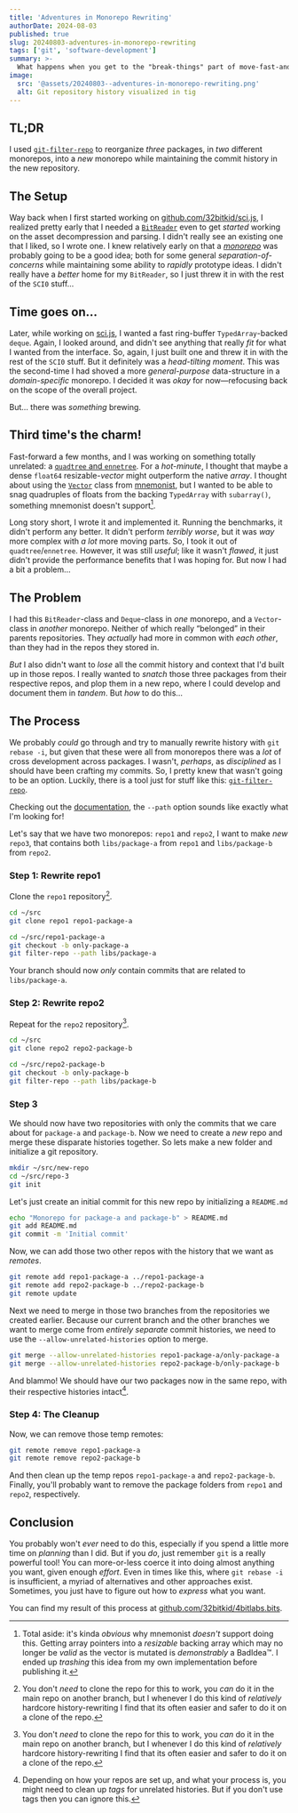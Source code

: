 ```yaml
---
title: 'Adventures in Monorepo Rewriting'
authorDate: 2024-08-03
published: true
slug: 20240803-adventures-in-monorepo-rewriting
tags: ['git', 'software-development']
summary: >-
  What happens when you get to the "break-things" part of move-fast-and-break-things when dealing with monorepos.
image:
  src: '@assets/20240803--adventures-in-monorepo-rewriting.png'
  alt: Git repository history visualized in tig
---
```


## TL;DR

I used [`git-filter-repo`](https://github.com/newren/git-filter-repo) to reorganize _three_ packages, in _two_ different monorepos, into a _new_ monorepo while maintaining the commit history in the new repository.

## The Setup

Way back when I first started working on [github.com/32bitkid/sci.js](https://github.com/32bitkid/sci.js), I realized pretty early that I needed a [`BitReader`](https://www.npmjs.com/package/@4bitlabs/readers) even to get _started_ working on the asset decompression and parsing. I didn't really see an existing one that I liked, so I wrote one. I knew relatively early on that a [_monorepo_](https://monorepo.tools/) was probably going to be a good idea; both for some general _separation-of-concerns_ while maintaining some ability to _rapidly_ prototype ideas. I didn't really have a _better_ home for my `BitReader`, so I just threw it in with the rest of the `SCI0` stuff&hellip;

## Time goes on&hellip;

Later, while working on [sci.js](https://github.com/32bitkid/sci.js), I wanted a fast ring-buffer `TypedArray`-backed `deque`. Again, I looked around, and didn't see anything that really _fit_ for what I wanted from the interface. So, again, I just built one and threw it in with the rest of the `SCI0` stuff. But it definitely was a _head-tilting moment_. This was the second-time I had shoved a more _general-purpose_ data-structure in a _domain-specific_ monorepo. I decided it was _okay_ for now&mdash;refocusing back on the scope of the overall project.

But&hellip; there was _something_ brewing.

## Third time's the charm!

Fast-forward a few months, and I was working on something totally unrelated: a [`quadtree` and `ennetree`](https://github.com/32bitkid/4bitlabs.spatial). For a _hot-minute_, I thought that maybe a dense `float64` resizable-_vector_ might outperform the native _array_. I thought about using the [`Vector`](https://yomguithereal.github.io/mnemonist/vector) class from [mnemonist](https://yomguithereal.github.io/mnemonist/), but I wanted to be able to snag quadruples of floats from the backing `TypedArray` with `subarray()`, something mnemonist doesn't support[^subarray].

Long story short, I wrote it and implemented it. Running the benchmarks, it didn't perform any better. It didn't perform _terribly worse_, but it was _way_ more complex with _a lot_ more moving parts. So, I took it out of `quadtree`/`ennetree`. However, it was still _useful_; like it wasn't _flawed_, it just didn't provide the performance benefits that I was hoping for. But now I had a bit a problem&hellip;

## The Problem

I had this `BitReader`-class and `Deque`-class in _one_ monorepo, and a `Vector`-class in _another_ monorepo. Neither of which really &ldquo;belonged&rdquo; in their parents repositories. They _actually_ had more in common with _each other_, than they had in the repos they stored in.

_But_ I also didn't want to _lose_ all the commit history and context that I'd built up in those repos. I really wanted to _snatch_ those three packages from their respective repos, and plop them in a new repo, where I could develop and document them in _tandem_. But _how_ to do this&hellip;

## The Process

We probably _could_ go through and try to manually rewrite history with `git rebase -i`, but given that these were all from monorepos there was a _lot_ of cross development across packages. I wasn't, _perhaps_, as _disciplined_ as I should have been crafting my commits. So, I pretty knew that wasn't going to be an option. Luckily, there is a tool just for stuff like this: [`git-filter-repo`](https://github.com/newren/git-filter-repo).

Checking out the [documentation](https://htmlpreview.github.io/?https://github.com/newren/git-filter-repo/blob/docs/html/git-filter-repo.html), the `--path` option sounds like exactly what I'm looking for!

Let's say that we have two monorepos: `repo1` and `repo2`, I want to make _new_ `repo3`, that contains both `libs/package-a` from `repo1` and `libs/package-b` from `repo2`.

### Step 1: Rewrite repo1

Clone the `repo1` repository[^safe-clone].

```sh
cd ~/src
git clone repo1 repo1-package-a
```

```sh
cd ~/src/repo1-package-a
git checkout -b only-package-a
git filter-repo --path libs/package-a
```

Your branch should now _only_ contain commits that are related to `libs/package-a`.

### Step 2: Rewrite repo2

Repeat for the `repo2` repository[^safe-clone].

```sh
cd ~/src
git clone repo2 repo2-package-b
```

```sh
cd ~/src/repo2-package-b
git checkout -b only-package-b
git filter-repo --path libs/package-b
```

### Step 3

We should now have two repositories with only the commits that we care about for `package-a` and `package-b`. Now we need to create a _new_ repo and merge these disparate histories together. So lets make a new folder and initialize a git repository.

```sh
mkdir ~/src/new-repo
cd ~/src/repo-3
git init
```

Let's just create an initial commit for this new repo by initializing a `README.md`

```sh
echo "Monorepo for package-a and package-b" > README.md
git add README.md
git commit -m 'Initial commit'
```

Now, we can add those two other repos with the history that we want as _remotes_.

```sh
git remote add repo1-package-a ../repo1-package-a
git remote add repo2-package-b ../repo2-package-b
git remote update
```

Next we need to merge in those two branches from the repositories we created earlier. Because our current branch and the other branches we want to merge come from _entirely separate_ commit histories, we need to use the `--allow-unrelated-histories` option to merge.

```sh
git merge --allow-unrelated-histories repo1-package-a/only-package-a
git merge --allow-unrelated-histories repo2-package-b/only-package-b
```

And blammo! We should have our two packages now in the same repo, with their respective histories intact[^tag-cleanup].

### Step 4: The Cleanup

Now, we can remove those temp remotes:

```sh
git remote remove repo1-package-a
git remote remove repo2-package-b
```

And then clean up the temp repos `repo1-package-a` and `repo2-package-b`. Finally, you'll probably want to remove the package folders from `repo1` and `repo2`, respectively.

## Conclusion

You probably won't _ever_ need to do this, especially if you spend a little more time on _planning_ than I did. But if you _do_, just remember `git` is a really powerful tool! You can more-or-less coerce it into doing almost anything you want, given enough _effort_. Even in times like this, where `git rebase -i` is insufficient, a myriad of alternatives and other approaches exist. Sometimes, you just have to figure out how to _express_ what you want.

You can find my result of this process at [github.com/32bitkid/4bitlabs.bits](https://github.com/32bitkid/4bitlabs.bits).

[git-filter-repo]: https://github.com/newren/git-filter-repo
[gfr-docs]: https://htmlpreview.github.io/?https://github.com/newren/git-filter-repo/blob/docs/html/git-filter-repo.html

[^subarray]: Total aside: it's kinda _obvious_ why mnemonist _doesn't_ support doing this. Getting array pointers into a _resizable_ backing array which may no longer be _valid_ as the vector is mutated is _demonstrably_ a BadIdea&trade;. I ended up _trashing_ this idea from my own implementation before publishing it.

[^safe-clone]: You don't _need_ to clone the repo for this to work, you _can_ do it in the main repo on another branch, but I whenever I do this kind of _relatively_ hardcore history-rewriting I find that its often easier and safer to do it on a clone of the repo.

[^tag-cleanup]: Depending on how your repos are set up, and what your process is, you might need to clean up _tags_ for unrelated histories. But if you don't use tags then you can ignore this.

